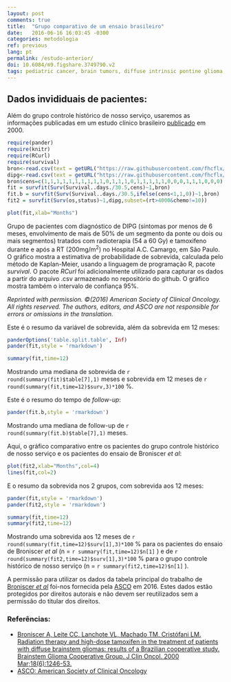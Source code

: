 ---
layout: post
comments: true
title:  "Grupo comparativo de um ensaio brasileiro"
date:   2016-06-16 16:03:45 -0300
categories: metodologia
ref: previous
lang: pt
permalink: /estudo-anterior/
doi: 10.6084/m9.figshare.3749790.v2
tags: pediatric cancer, brain tumors, diffuse intrinsic pontine glioma, clinical trial, historical control
---

## Dados invididuais de pacientes:

Além do grupo controle histórico de nosso serviço, usaremos as informações publicadas em um estudo clínico brasileiro [publicado][broniscer] em 2000.

```{r warning=F, message=F, echo=F}
require(pander)  
require(knitr)
require(RCurl)
require(survival)
bron<-read.csv(text = getURL("https://raw.githubusercontent.com/fhcflx/valkyrie/gh-pages/_data/broniscer2000table1.csv"))
dipg<-read.csv(text = getURL("https://raw.githubusercontent.com/fhcflx/valkyrie/gh-pages/_data/dipg.csv"))
bron$cens=c(1,1,1,1,1,1,1,1,1,1,0,1,1,1,0,1,1,1,1,1,0,0,0,1,1,1,0,0,0)
fit = survfit(Surv(Survival..days./30.5,cens)~1,bron)
fit.b = survfit(Surv(Survival..days./30.5,ifelse(cens<1,1,0))~1,bron)
fit2 = survfit(Surv(os,status)~1,dipg,subset=(rt>4000&chemo!=10))
```

```{r Sobrevida, fig.height=10, fig.width=12, fig.cap='Survival of patients with DIPG in the Broniscer _et al_ trial'}
plot(fit,xlab="Months")
```
Grupo de pacientes com diagnóstico de DIPG (sintomas por menos de 6 meses, envolvimento de mais de 50% de um segmento da ponte ou dois ou mais segmentos) tratados com radioterapia (54 a 60 Gy) e tamoxifeno durante e após a RT (200mg/m<sup>2</sup>) no Hospital A.C. Camargo, em São Paulo. O gráfico mostra a estimativa de probabilidade de sobrevida, calculada pelo método de Kaplan-Meier, usando a linguagem de programação R, pacote *survival*. O pacote *RCurl* foi adicionalmente utilizado para capturar os dados a partir do arquivo .csv armazenado no repositório do github. O gráfico mostra também o intervalo de confiança 95%.

_Reprinted with permission. ©(2016) American Society of Clinical Oncology. All rights reserved. The authors, editors, and ASCO are not responsible for errors or omissions in the translation._


Este é o resumo da variável de sobrevida, além da sobrevida em 12 meses:

```{r echo=F}
panderOptions('table.split.table', Inf)
pander(fit,style = 'rmarkdown')
```

```{r echo=F}
summary(fit,time=12)
```

Mostrando uma mediana de sobrevida de `r round(summary(fit)$table[7],1)` meses e sobrevida em 12 meses de `r round(summary(fit,time=12)$surv,3)*100` %.

Este é o resumo do tempo de _follow-up_:

```{r echo=F}
pander(fit.b,style = 'rmarkdown')
```

Mostrando uma mediana de follow-up de `r round(summary(fit.b)$table[7],1)` meses.

Aqui, o gráfico comparativo entre os pacientes do grupo controle histórico de nosso serviço e os pacientes do ensaio de Broniscer _et al_:

```{r Sobrevida2, fig.height=10, fig.width=12, fig.cap='Survival of patients with DIPG'}
plot(fit2,xlab="Months",col=4)
lines(fit,col=2)
```

E o resumo da sobrevida nos 2 grupos, com sobrevida aos 12 meses:
```{r echo=F}
pander(fit,style = 'rmarkdown')
pander(fit2,style = 'rmarkdown')
```
```{r echo=F}
summary(fit,time=12)
summary(fit2,time=12)
```

Mostrando uma sobrevida aos 12 meses de `r round(summary(fit,time=12)$surv[1],3)*100` % para  os pacientes do ensaio de Broniscer _et al_ (n = `r summary(fit,time=12)$n[1]` ) e de `r round(summary(fit2,time=12)$surv[1],3)*100` % para o grupo controle histórico de nosso serviço (n = `r summary(fit2,time=12)$n[1]` ).

A permissão para utilizar os dados da tabela principal do trabalho de [Broniscer _et al_][broniscer] foi-nos fornecida pela [ASCO][asco] em 2016. Estes dados estão protegidos por direitos autorais e não devem ser reutilizados sem a permissão do titular dos direitos.

### Referências:

- [Broniscer A, Leite CC, Lanchote VL, Machado TM, Cristófani LM. Radiation therapy and high-dose tamoxifen in the treatment of patients with diffuse brainstem gliomas: results of a Brazilian cooperative study. Brainstem Glioma Cooperative Group. J Clin Oncol. 2000 Mar;18(6):1246-53.][broniscer]
- [ASCO: American Society of Clinical Oncology][asco]

[broniscer]: http://jco.ascopubs.org/content/18/6/1246.long
[asco]: http://www.asco.org
